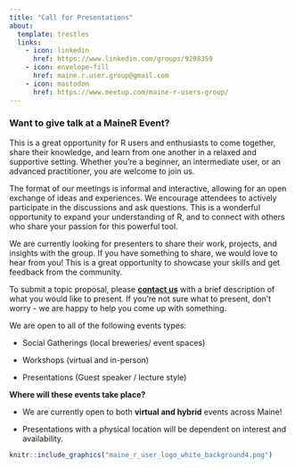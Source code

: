 ```yaml
---
title: "Call for Presentations"
about:
  template: trestles
  links:
    - icon: linkedin
      href: https://www.linkedin.com/groups/9298359
    - icon: envelope-fill
      href: maine.r.user.group@gmail.com
    - icon: mastodon
      href: https://www.meetup.com/maine-r-users-group/
---
```


### Want to give talk at a MaineR Event?

This is a great opportunity for R users and enthusiasts to come together, share their knowledge, and learn from one another in a relaxed and supportive setting. Whether you're a beginner, an intermediate user, or an advanced practitioner, you are welcome to join us.

The format of our meetings is informal and interactive, allowing for an open exchange of ideas and experiences. We encourage attendees to actively participate in the discussions and ask questions. This is a wonderful opportunity to expand your understanding of R, and to connect with others who share your passion for this powerful tool.

We are currently looking for presenters to share their work, projects, and insights with the group. If you have something to share, we would love to hear from you! This is a great opportunity to showcase your skills and get feedback from the community.

To submit a topic proposal, please [**contact us**](maine.r.user.group@gmail.com) with a brief description of what you would like to present. If you're not sure what to present, don't worry - we are happy to help you come up with something.

We are open to all of the following events types:

-   Social Gatherings (local breweries/ event spaces)

-   Workshops (virtual and in-person)

-   Presentations (Guest speaker / lecture style)

**Where will these events take place?**

-   We are currently open to both **virtual and hybrid** events across Maine!

-   Presentations with a physical location will be dependent on interest and availability.

```r

knitr::include_graphics("maine_r_user_logo_white_background4.png")

```
